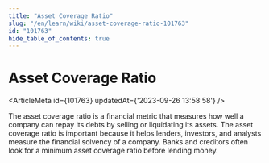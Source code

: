 ```yaml
---
title: "Asset Coverage Ratio"
slug: "/en/learn/wiki/asset-coverage-ratio-101763"
id: "101763"
hide_table_of_contents: true
---
```



# Asset Coverage Ratio

<ArticleMeta id={101763} updatedAt={'2023-09-26 13:58:58'} />
<div className='border-solid border-b border-t-0 my-4 border-[var(--ifm-color-gray-300)]' />

The asset coverage ratio is a financial metric that measures how well a company can repay its debts by selling or liquidating its assets. The asset coverage ratio is important because it helps lenders, investors, and analysts measure the financial solvency of a company. Banks and creditors often look for a minimum asset coverage ratio before lending money.
